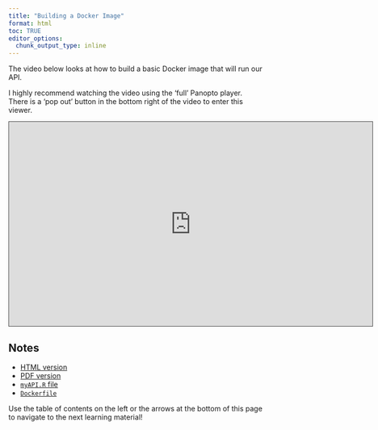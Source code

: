 ```yaml
---
title: "Building a Docker Image"
format: html
toc: TRUE
editor_options: 
  chunk_output_type: inline
---
```


The video below looks at how to build a basic Docker image that will run our API.

I highly recommend watching the video using the 'full' Panopto player. There is a 'pop out' button in the bottom right of the video to enter this viewer.

```{=html}
<iframe src="https://ncsu.hosted.panopto.com/Panopto/Pages/Embed.aspx?id=3dbd0b2c-9f10-4fc8-8ddc-b22e012ddccd&autoplay=false&offerviewer=true&showtitle=true&showbrand=true&captions=false&interactivity=all" height="405" width="720" style="border: 1px solid #464646;" allowfullscreen allow="autoplay" aria-label="Panopto Embedded Video Player" aria-description="57-Building a Docker Image" ></iframe>
```

## Notes

- <a href = "57-Building_Docker.html" target = "_blank">HTML version</a>
- <a href = "PDFs/57-Building_Docker.pdf" target = "_blank">PDF version</a>
- <a href = "docker/myAPI.R" target = "download">`myAPI.R` file</a>
- <a href = "docker/Dockerfile" target = "download">`Dockerfile`</a>

Use the table of contents on the left or the arrows at the bottom of this page to navigate to the next learning material!